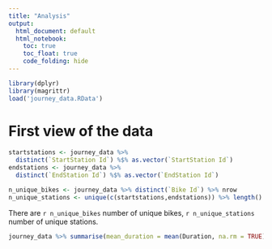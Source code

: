 ```yaml
---
title: "Analysis"
output:
  html_document: default
  html_notebook:
    toc: true
    toc_float: true
    code_folding: hide
---
```


```r
library(dplyr)
library(magrittr)
load('journey_data.RData')
```

# First view of the data
```r
startstations <- journey_data %>% 
  distinct(`StartStation Id`) %$% as.vector(`StartStation Id`)
endstations <- journey_data %>% 
  distinct(`EndStation Id`) %$% as.vector(`EndStation Id`)

n_unique_bikes <- journey_data %>% distinct(`Bike Id`) %>% nrow
n_unique_stations <- unique(c(startstations,endstations)) %>% length()
```

There are `r n_unique_bikes` number of unique bikes, `r n_unique_stations` number of unique stations.

```r
journey_data %>% summarise(mean_duration = mean(Duration, na.rm = TRUE))
```

